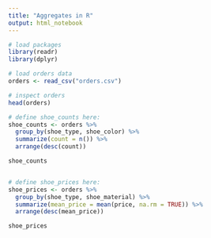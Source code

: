 ```yaml
---
title: "Aggregates in R"
output: html_notebook
---
```


```r
# load packages
library(readr)
library(dplyr)
```

```r
# load orders data
orders <- read_csv("orders.csv")

# inspect orders
head(orders)
```

```r
# define shoe_counts here:
shoe_counts <- orders %>%
  group_by(shoe_type, shoe_color) %>%
  summarize(count = n()) %>%
  arrange(desc(count))

shoe_counts



```

```r
# define shoe_prices here:
shoe_prices <- orders %>%
  group_by(shoe_type, shoe_material) %>%
  summarize(mean_price = mean(price, na.rm = TRUE)) %>%
  arrange(desc(mean_price))

shoe_prices



```